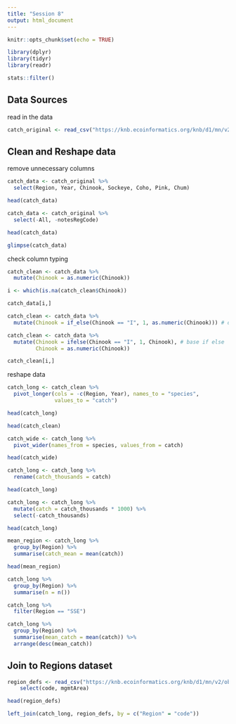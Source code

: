 ```yaml
---
title: "Session 8"
output: html_document
---
```


```r
knitr::opts_chunk$set(echo = TRUE)
```

```r
library(dplyr)
library(tidyr)
library(readr)
```

```r
stats::filter()
```

## Data Sources

read in the data

```r
catch_original <- read_csv("https://knb.ecoinformatics.org/knb/d1/mn/v2/object/df35b.302.1")
```
## Clean and Reshape data

remove unnecessary columns
```r
catch_data <- catch_original %>% 
  select(Region, Year, Chinook, Sockeye, Coho, Pink, Chum)

head(catch_data)
```

```r
catch_data <- catch_original %>% 
  select(-All, -notesRegCode)

head(catch_data)
```

```r
glimpse(catch_data)
```

check column typing

```r
catch_clean <- catch_data %>% 
  mutate(Chinook = as.numeric(Chinook))
```
```r
i <- which(is.na(catch_clean$Chinook))
```

```r
catch_data[i,]
```

```r
catch_clean <- catch_data %>%  
  mutate(Chinook = if_else(Chinook == "I", 1, as.numeric(Chinook))) # dplyr if_else

catch_clean <- catch_data %>% 
  mutate(Chinook = ifelse(Chinook == "I", 1, Chinook), # base if else
         Chinook = as.numeric(Chinook))
```

```r
catch_clean[i,]
```

reshape data

```r
catch_long <- catch_clean %>% 
  pivot_longer(cols = -c(Region, Year), names_to = "species", 
               values_to = "catch")

head(catch_long)
```

```r
head(catch_clean)
```

```r
catch_wide <- catch_long %>% 
  pivot_wider(names_from = species, values_from = catch)

head(catch_wide)
```

```r
catch_long <- catch_long %>% 
  rename(catch_thousands = catch)

head(catch_long)
```

```r
catch_long <- catch_long %>% 
  mutate(catch = catch_thousands * 1000) %>% 
  select(-catch_thousands)

head(catch_long)
```

```r
mean_region <- catch_long %>% 
  group_by(Region) %>% 
  summarise(catch_mean = mean(catch))

head(mean_region)
```

```r
catch_long %>% 
  group_by(Region) %>% 
  summarise(n = n())
```

```r
catch_long %>% 
  filter(Region == "SSE")
```
```r
catch_long %>% 
  group_by(Region) %>% 
  summarise(mean_catch = mean(catch)) %>% 
  arrange(desc(mean_catch))
```


## Join to Regions dataset

```r
region_defs <- read_csv("https://knb.ecoinformatics.org/knb/d1/mn/v2/object/df35b.303.1") %>% 
    select(code, mgmtArea)

head(region_defs)
```

```r
left_join(catch_long, region_defs, by = c("Region" = "code"))
```


